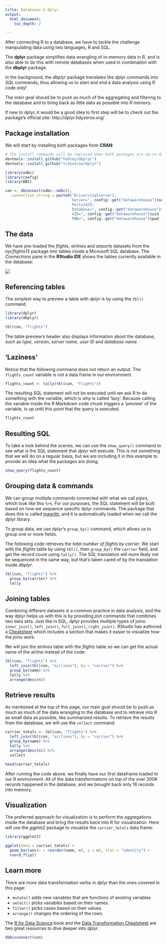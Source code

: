 ```yaml
---
title: Databases & dplyr
output:
  html_document:
    toc_depth: 2

---
```


After connecting R to a database, we have to tackle the challenge manipulating data using two languages, R and SQL. 

The **dplyr** package simplifies data wrangling of in-memory data in R, and is also able to do this with remote databases when used in combination with the **dbplyr** package.  

In the background, the *dbplyr* package translates the *dplyr* commands into *SQL* commands, thus allowing us to start and end a data analysis using R code only!

The main goal should be to push as much of the aggregating and filtering to the database and to bring back as little data as possible into R memory.

If new to dplyr, it would be a good idea to first step will be to check out the package's official site: http://dplyr.tidyverse.org/

## Package installation

We will start by installing both packages from **CRAN**:

```r
# The install commands will be replaced when both packages are up-to-date in CRAN
devtools::install_github("hadley/dbplyr")
devtools::install_github("tidyverse/dplyr")
```


```r
library(odbc)
library(config)
library(DBI)

con <- dbConnect(odbc::odbc(), 
  .connection_string = paste0("Driver={sqlserver};
                              Server=", config::get("datawarehouse")$server ,";
                              Port=1433;
                              Database=", config::get("datawarehouse")$database ,";
                              UID=", config::get("datawarehouse")$uid ,";
                              PWD=", config::get("datawarehouse")$pwd ,";"))

```



## The data

We have pre-loaded the *flights*, *airlines* and *airports* datasets from the *nycflights13* package into tables inside a Microsoft SQL database. The *Connections* pane in the **RStudio IDE** shows the tables currently available in the database:

![](conn-pane.png)

## Referencing tables

The simplest way to preview a table with *dplyr* is by using the `tbl()` command.  

```r
library(dplyr)
library(dbplyr)

tbl(con, "flights")
```

The table preview's header also displays information about the database, such as *type*, *version*, *server name*, *user ID* and *database name*.

## 'Laziness'

Notice that the following command does not return an output.  The `flights_count` variable is not a data frame in our environment.  

```r
flights_count <- tally(tbl(con, "flights"))
```

The resulting SQL statement will not be executed until we ask R to do something with the variable, which is why is called 'lazy'. Because calling the variable inside the R Markdown code chunk triggers a 'preview' of the variable, is up until this point that the query is executed.

```r
flights_count
```

## Resulting SQL

To take a look behind the scenes, we can use the `show_query()` command to see what is the SQL statement that *dplyr* will execute. This is not something that we will do on a regular basis, but we are including it in this example to provide an idea what the packages are doing.

```r
show_query(flights_count)
```

## Grouping data & commands

We can group multiple commands connected with what we call *pipes*, which look like this `%>%`. For our purposes, the SQL statement will be built based on how we sequence specific dplyr commands.  The package that does this is called [magrittr](https://cran.r-project.org/web/packages/magrittr/vignettes/magrittr.html), and it is automatically loaded when we call the dplyr library.

To group data, we use dplyr's `group_by()` command, which allows us to group one or more fields.

The following code retrieves the *total number of flights by carrier*.  We start with the *flights* table by using `tbl()`, then `group_by()` the `carrier` field, and get the record count using `tally()`.  The SQL translation will more likely not be sequenced in the same way, but that's taken cared of by the translation inside *dbplyr*.


```r
tbl(con, "flights") %>%
  group_by(carrier) %>%
  tally
```

## Joining tables

Combining different datasets is a common practice in data analysis, and the way dplyr helps us with this is by providing *join* commands that combines two data sets.  Just like in SQL, dplyr provides multiple types of joins: `inner_join()`, `left_join()`, `full_join()`, `right_join()`. RStudio has authored a [Cheatsheet](https://github.com/rstudio/cheatsheets/raw/master/source/pdfs/data-transformation-cheatsheet.pdf) which includes a section that makes it easier to visualize how the joins work.

We will join the *airlines* table with the *flights* table so we can get the actual name of the airline instead of the code:

```r
tbl(con, "flights") %>%
  left_join(tbl(con, "airlines"), by = "carrier") %>%
  group_by(name) %>%
  tally %>%
  arrange(desc(n))

```


## Retrieve results

As mentioned at the top of this page, our main goal should be to push as much as much of the data wrangling to the database and to retrieve into R as small data as possible, like summarized results.  To retrieve the results from the database, we will use the `collect` command:

```r
carrier_totals <- tbl(con, "flights") %>%
  left_join(tbl(con, "airlines"), by = "carrier") %>%
  group_by(name) %>%
  tally %>%
  arrange(desc(n)) %>%
  collect

head(carrier_totals)
```

After running the code above, we finally have our first dataframe loaded to our R environment. All of the data transformations on top of the over 300K records happened in the database, and we  brought back only 16 records into memory.

## Visualization

The preferred approach for visualization is to perform the aggregations inside the database and bring the results back into R for visualization.  Here will use the *ggplot2* package to visualize the `carrier_totals` data frame:

```r
library(ggplot2)

ggplot(data = carrier_totals) +
  geom_bar(aes(x = reorder(name, n), y = n), stat = "identity") +
  coord_flip()

```

## Learn more

There are more data transformation verbs in *dplyr* than the ones covered in this page:

- `mutate()` adds new variables that are functions of existing variables
- `select()` picks variables based on their names.
- `filter()` picks cases based on their values.
- `arrange()` changes the ordering of the rows.

The [R for Data Science](http://r4ds.had.co.nz/transform.html) book and the [Data Transformation Cheatsheet](https://github.com/rstudio/cheatsheets/raw/master/source/pdfs/data-transformation-cheatsheet.pdf) are two great resources to dive deeper into *dplyr*.


```r
dbDisconnect(con)
```
